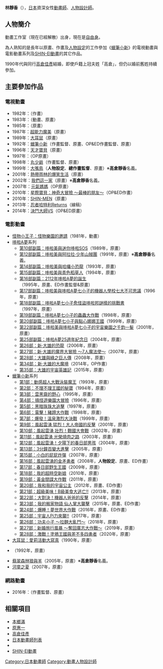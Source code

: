 {{multiple issues|
{{Notability Unreferenced|time=2016-08-11T08:09:12+00:00}}
{{Primarysources|time=2016-08-11T08:09:12+00:00}}
}}
{{noteTA|G1=Anime}}
{{japanese|japanese=林 静香|kana=はやし しずか|romaji=Hayashi Shizuka}}
'''林靜香'''（{{lang-ja|林 静香}}{{bd|||}}），[[日本|日本]]資深女性[[動畫師|動畫師]]、[[人物設計|人物設計師]]。

== 人物簡介 ==
動畫工作室{{lang|ja|{{link-ja|じゃんぐるじむ|じゃんぐるじむ}}}}（現在已經解散）出身，現在是[[自由職業|自由身]]。

為人熟知的是長年以原畫、作畫及[[人物設計|人物設定]]的工作參加《[[蠟筆小新|蠟筆小新]]》的電視動畫與電影動畫系列及[[SHIN-EI動畫|SHIN-EI動畫]]的其它作品。

1990年代與同行[[高倉佳彥|高倉佳彥]]結婚，即使戶籍上冠夫姓「高倉」，但仍以婚前舊姓持續參加。

== 主要參加作品 ==
=== 電視動畫 ===
* 1982年：{{link-ja|阿福 (漫畫)|フクちゃん|阿福}}（作畫）
* 1983年：{{link-ja|漫畫日本史|まんが日本史 (日本テレビ)}}（動畫、原畫）
* 1985年：{{link-ja|魔法之星愛美|魔法のスターマジカルエミ}}（原畫）
* 1987年：[[超能力魔美|超能力魔美]]（原畫）
* 1989年：[[大耳鼠|大耳鼠]]（原畫）
* 1992年：[[蠟筆小新|蠟筆小新]]（作畫監督、原畫、OP&ED作畫監督、原畫）
* 1996年：[[天才寶貝|天才寶貝]]（原畫）
* 1997年：{{link-ja|忍企鵝真丸|忍ペンまん丸}}（OP原畫）
* 1998年：[[反斗小王子|丸少爺]]（作畫監督、原畫）
* 1999年：[[大嘴鳥_(動畫)|大嘴鳥]]（'''人物設定'''、'''總作畫監督'''、原畫）※'''高倉靜香'''名義。
* 2001年：[[熱帶雨林的爆笑生活|熱帶雨林的爆笑生活]]（原畫）
* 2002年：[[我們這一家|我們這一家]]（原畫）※'''高倉靜香'''名義。
* 2007年：[[元氣媽媽|元氣媽媽]]（OP原畫）
* 2010年：[[星際寶貝：神奇大冒險|星際寶貝：神奇大冒險 ～最棒的朋友～]]（OP&ED作畫）
* 2010年：[[蠟筆小新|SHIN-MEN]]（原畫）
* 2013年：[[忍者哈特利|忍者哈特利Returns]]（線稿）
* 2014年：[[決鬥大師|決鬥大師VS]]（OP&ED原畫）

=== 電影動畫 ===
* [[怪物小王子_(朝日電視台版)|怪物小王子：怪物樂園的邀請]]（1981年，動畫）
* [[哆啦A夢電影作品|哆啦A夢]]系列
** [[哆啦美與迷你哆啦SOS|第10部副篇：哆啦美與迷你哆啦SOS]]（1989年，原畫）
** [[哆啦美與阿拉拉·少年山賊團|第12部副篇：哆啦美與阿拉拉·少年山賊團]]（1991年，原畫）※'''高倉靜香'''名義。
** [[哆啦美與哈囉小恐龍|第14部副篇：哆啦美與哈囉小恐龍]]（1993年，原畫）
** [[哆啦美與青色稻草人|第15部副篇：哆啦美與青色稻草人]]（1994年，原畫）
** [[2112年哆啦A夢的誕生|第16部副篇：2112年哆啦A夢的誕生]]（1995年，原畫、ED作畫監督&原畫）
** [[多啦美與多啦A夢七小子的機械人學校七不思議|第17部副篇：哆啦美與哆啦A夢七小子的機器人學校七大不可思議]]（1996年，原畫）
** [[哆啦A夢七小子與怪盜哆啦邦謎樣的挑戰書|第18部副篇：哆啦A夢七小子愈怪盜哆啦邦謎樣的挑戰書]]（1997年，原畫）
** [[哆啦A夢七小子的蟲蟲大作戰|第19部副篇：哆啦A夢七小子的蟲蟲大作戰]]（1998年，原畫）
** [[哆啦A夢七小子與點心娜娜王國|第20部副篇：哆啦A夢七小子與點心娜娜王國]]（1999年，原畫）
** [[哆啦美與哆啦A夢七小子的宇宙樂園之千鈞一髮|第22部副篇：哆啦美與哆啦A夢七小子的宇宙樂園之千鈞一髮]]（2001年，原畫）
** [[哆啦A夢25週年紀念日|第25部副篇：哆啦A夢25週年紀念日]]（2004年，原畫）
** [[大雄的恐龍2006|第26部：新·大雄的恐龍]]（2006年，原畫）
** [[新·大雄的魔界大冒險~7人魔法使~|第27部：新·大雄的魔界大冒險 ～7人魔法使～]]（2007年，原畫）
** [[大雄與綠之巨人傳|第28部：大雄與綠之巨人傳]]（2008年，原畫）
** [[新·大雄的大魔境|第34部：新·大雄的大魔境]]（2014年，OP作畫）
** [[大雄的宇宙英雄記|第35部：大雄的宇宙英雄記]]（2015年，原畫）
* [[蠟筆小新#動畫電影|蠟筆小新]]系列
** [[蠟筆小新：動感超人大戰泳裝魔王|第1部：動感超人大戰泳裝魔王]]（1993年，原畫）
** [[蠟筆小新：不理不理王國的秘寶|第2部：不理不理王國的秘寶]]（1994年，原畫）
** [[蠟筆小新：雲黑齋的野心|第3部：雲黑齋的野心]]（1995年，原畫）
** [[蠟筆小新：搞怪遊樂園大冒險|第4部：搞怪遊樂園大冒險]]（1996年，原畫）
** [[蠟筆小新：黑暗珠珠大追擊|第5部：黑暗珠珠大追擊]]（1997年，原畫）
** [[蠟筆小新：電擊！豬蹄大作戰|第6部：電擊！豬蹄大作戰]]（1998年，原畫）
** [[蠟筆小新：爆發！溫泉激烈大決戰|第7部：爆發！溫泉激烈大決戰]]（1999年，原畫）
** [[蠟筆小新：風起雲湧_猛烈！大人帝國的反擊|第9部：風起雲湧 猛烈！大人帝國的反擊]]（2001年，原畫）
** [[蠟筆小新：風起雲湧_壯烈！戰國大會戰|第10部：風起雲湧 壯烈！戰國大會戰]]（2002年，原畫）
** [[蠟筆小新：風起雲湧_光榮燒肉之路|第11部：風起雲湧 光榮燒肉之路]]（2003年，原畫）
** [[蠟筆小新：風起雲湧！夕陽下的春日部男孩|第12部：風起雲湧！夕陽下的春日部男孩]]（2004年，原畫）
** [[蠟筆小新：3分鐘百變大進擊|第13部：3分鐘百變大進擊]]（2005年，原畫）
** [[蠟筆小新：小白的屁屁炸彈|第15部：小白的屁屁炸彈]]（2007年，原畫）
** [[蠟筆小新：風起雲湧的金矛勇者|第16部：風起雲湧的金矛勇者]]（2008年，'''人物設定'''、原畫、ED作畫）
** [[蠟筆小新：春日部野生王國|第17部：春日部野生王國]]（2009年，原畫）
** [[蠟筆小新：我的超時空新娘|第18部：我的超時空新娘]]（2010年，原畫）
** [[蠟筆小新：黃金間諜大作戰|第19部：黃金間諜大作戰]]（2011年，原畫）
** [[蠟筆小新：我和我的宇宙公主|第20部：我和我的宇宙公主]]（2012年，原畫、ED作畫）
** [[蠟筆小新：超級美味！B級美食大逃亡！！|第21部：超級美味！B級美食大逃亡!!]]（2013年，原畫）
** [[蠟筆小新：大對決！機器人爸爸的反擊|第22部：大對決！機器人爸爸的反擊]]（2014年，原畫）
** [[蠟筆小新：我的搬家物語_仙人掌大襲擊|第23部：我的搬家物語 仙人掌大襲擊]]（2015年，原畫、ED作畫）
** [[蠟筆小新：爆睡！夢世界大作戰|第24部：爆睡！夢世界大作戰]]（2016年，原畫、ED作畫）
** [[蠟筆小新：宇宙人Pi力來襲！！|第25部：宇宙人Pi力來襲!!]]（2017年，原畫）
** [[蠟筆小新：功夫小子〜拉麵大亂鬥〜|第26部：功夫小子 ～拉麵大亂鬥～]]（2018年，原畫）
** [[蠟筆小新：新婚旅行風暴〜奪回廣志大作戰〜|第27部：新婚旅行風暴 ～奪回廣志大作戰～]]（2019年，原畫）
** [[蠟筆小新：激戰！塗鴉王國與差不多四勇者|第28部：激戰！塗鴉王國與差不多四勇者]]（2020年，原畫）
* [[大耳鼠|大耳鼠：愛莉活動大寫真]]（1990年，原畫）
* {{lang|ja|[[21衛門|21衛門：宇宙いけ！裸足のプリンセス]]}}（1992年，原畫）
* [[翡翠森林狼與羊|翡翠森林狼與羊]]（2005年，原畫）※'''高倉靜香'''名義。
* [[河童之夏|河童之夏]]（2007年，原畫）

=== 網路動畫 ===
* 2016年：{{link-ja|蠟筆小新外傳 外星人vs.新之助|クレヨンしんちゃん外伝 エイリアン vs. しんのすけ}}（作畫監督、原畫）

== 相關項目 ==
* [[本鄉滿|本鄉滿]]
* [[原惠一|原惠一]]
* [[高倉佳彥|高倉佳彥]]
* [[日本動畫師列表|日本動畫師列表]]
* {{lang|ja|{{link-ja|じゃんぐるじむ|じゃんぐるじむ}}}}
* [[SHIN-EI動畫|SHIN-EI動畫]]

{{DEFAULTSORT:Hayashi Shizuka}}
[[Category:日本動畫師|Category:日本動畫師]]
[[Category:動畫人物設計師|Category:動畫人物設計師]]